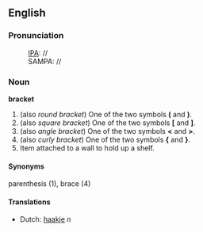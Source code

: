 ==English==

===Pronunciation===
:[[IPA]]: //
:SAMPA: //

===Noun===
'''bracket'''

#(also ''round bracket'') One of the two symbols '''(''' and ''')'''.
#(also ''square bracket'') One of the two symbols '''[''' and ''']'''.
#(also ''angle bracket'') One of the two symbols '''<''' and '''>'''.
#(also ''curly bracket'') One of the two symbols '''{''' and '''}'''.
#Item attached to a wall to hold up a shelf.

====Synonyms====
parenthesis (1), brace (4)

====Translations====
*Dutch: [[haakje]] ''n''
